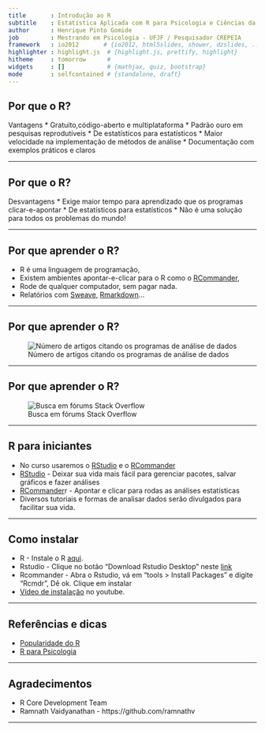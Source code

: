 ```yaml
---
title       : Introdução ao R
subtitle    : Estatística Aplicada com R para Psicologia e Ciências da Saúde
author      : Henrique Pinto Gomide
job         : Mestrando em Psicologia - UFJF / Pesquisador CREPEIA
framework   : io2012       # {io2012, html5slides, shower, dzslides, ...}
highlighter : highlight.js  # {highlight.js, prettify, highlight}
hitheme     : tomorrow      # 
widgets     : []            # {mathjax, quiz, bootstrap}
mode        : selfcontained # {standalone, draft}
---
```


## Por que o R?
Vantagens
* Gratuito,código-aberto e multiplataforma
* Padrão ouro em pesquisas reprodutíveis
* De estatísticos para estatísticos
* Maior velocidade na implementação de métodos de análise
* Documentação com exemplos práticos e claros

---

## Por que o R?
Desvantagens
* Exige maior tempo para aprendizado que os programas clicar-e-apontar
* De estatísticos para estatísticos
* Não é uma solução para todos os problemas do mundo!

---

## Por que aprender o R?
* R é uma linguagem de programação,
* Existem ambientes apontar-e-clicar para o R como o [RCommander](http://www.rcommander.com/),
* Rode de qualquer computador, sem pagar nada.
* Relatórios com [Sweave](http://www.stat.uni-muenchen.de/~leisch/Sweave/), [Rmarkdown](http://www.rstudio.com/ide/docs/authoring/using_markdown)...

---

## Por que aprender o R?
![Número de artigos citando os programas de análise de dados](http://r4stats.files.wordpress.com/2012/04/fig_7a_scholarlyimpactbig61.png)

---

## Por que aprender o R?
![Busca em fórums Stack Overflow](http://r4stats.files.wordpress.com/2012/04/fig_1d_stackoverflowbyweek.png)

---

## R para iniciantes
* No curso usaremos o [RStudio](http://www.rstudio.com/ide/download/) e o [RCommander](http://www.rcommander.com/)
* [RStudio](http://www.rstudio.com/ide/download/) - Deixar sua vida mais fácil para gerenciar pacotes, salvar gráficos e fazer análises
* [RCommander](http://www.rcommander.com/)r - Apontar e clicar para rodas as análises estatísticas
* Diversos tutoriais e formas de analisar dados serão divulgados para facilitar sua vida.

---

## Como instalar
* R - Instale o R [aqui](http://cran.fiocruz.br/).
* Rstudio - Clique no botão "Download Rstudio Desktop" neste [link](http://www.rstudio.com/ide/download/)
* Rcommander - Abra o Rstudio, vá em "tools  > Install Packages" e digite "Rcmdr", Dê ok. Clique em instalar
* [Vídeo de instalação](https://www.youtube.com/watch?v=-SH3qHL2f1g) no youtube.

---

## Referências e dicas
* [Popularidade do R](http://r4stats.com/articles/popularity/)
* [R para Psicologia](http://www.personality-project.org/)

---

## Agradecimentos
* R Core Development Team
* Ramnath Vaidyanathan - https://github.com/ramnathv

---